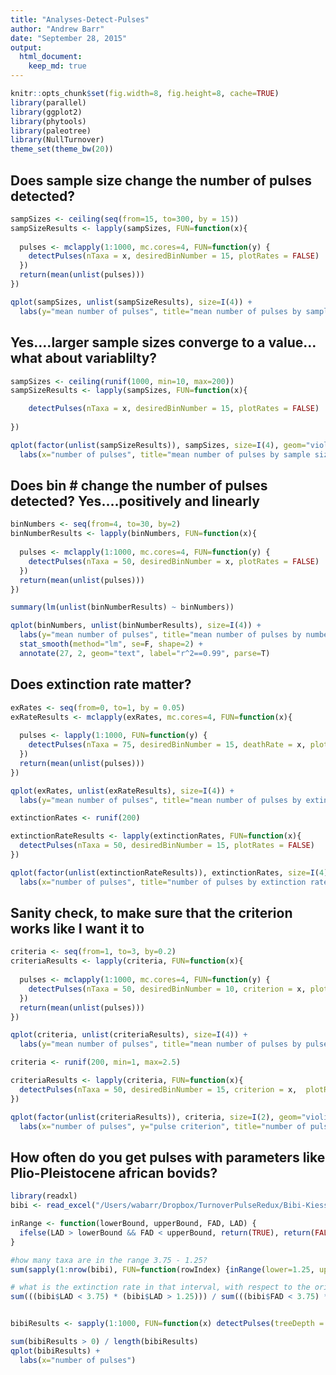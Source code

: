 ```yaml
---
title: "Analyses-Detect-Pulses"
author: "Andrew Barr"
date: "September 28, 2015"
output: 
  html_document:
    keep_md: true
---
```


```r
knitr::opts_chunk$set(fig.width=8, fig.height=8, cache=TRUE)
library(parallel)
library(ggplot2)
library(phytools)
library(paleotree)
library(NullTurnover)
theme_set(theme_bw(20))
```


## Does sample size change the number of pulses detected? 

```r
sampSizes <- ceiling(seq(from=15, to=300, by = 15))
sampSizeResults <- lapply(sampSizes, FUN=function(x){
  
  pulses <- mclapply(1:1000, mc.cores=4, FUN=function(y) {
    detectPulses(nTaxa = x, desiredBinNumber = 15, plotRates = FALSE)
  })
  return(mean(unlist(pulses)))
})
```

```r
qplot(sampSizes, unlist(sampSizeResults), size=I(4)) +   
  labs(y="mean number of pulses", title="mean number of pulses by sample size", x="sample size")
```

## Yes....larger sample sizes converge to a value...what about variablilty?

```r
sampSizes <- ceiling(runif(1000, min=10, max=200))
sampSizeResults <- lapply(sampSizes, FUN=function(x){

    detectPulses(nTaxa = x, desiredBinNumber = 15, plotRates = FALSE)
 
})

```

```r
qplot(factor(unlist(sampSizeResults)), sampSizes, size=I(4), geom="violin") +  
  labs(x="number of pulses", title="mean number of pulses by sample size", x="sample size")
```

## Does bin # change the number of pulses detected? Yes....positively and linearly

```r
binNumbers <- seq(from=4, to=30, by=2)
binNumberResults <- lapply(binNumbers, FUN=function(x){
  
  pulses <- mclapply(1:1000, mc.cores=4, FUN=function(y) {
    detectPulses(nTaxa = 50, desiredBinNumber = x, plotRates = FALSE)
  })
  return(mean(unlist(pulses)))
})

```

```r
summary(lm(unlist(binNumberResults) ~ binNumbers))
```

```r
qplot(binNumbers, unlist(binNumberResults), size=I(4)) +   
  labs(y="mean number of pulses", title="mean number of pulses by number of bins", x="number of bins") + 
  stat_smooth(method="lm", se=F, shape=2) + 
  annotate(27, 2, geom="text", label="r^2==0.99", parse=T)
```

## Does extinction rate matter?


```r
exRates <- seq(from=0, to=1, by = 0.05)
exRateResults <- mclapply(exRates, mc.cores=4, FUN=function(x){
  
  pulses <- lapply(1:1000, FUN=function(y) {
    detectPulses(nTaxa = 75, desiredBinNumber = 15, deathRate = x, plotRates = FALSE)
  })
  return(mean(unlist(pulses)))
})

```

```r
qplot(exRates, unlist(exRateResults), size=I(4)) +    
  labs(y="mean number of pulses", title="mean number of pulses by extinction rate", x="extinction rate" )
```

```r
extinctionRates <- runif(200)

extinctionRateResults <- lapply(extinctionRates, FUN=function(x){
  detectPulses(nTaxa = 50, desiredBinNumber = 15, plotRates = FALSE)
})

```

```r
qplot(factor(unlist(extinctionRateResults)), extinctionRates, size=I(4), geom="violin") +   
  labs(x="number of pulses", title="number of pulses by extinction rate", y="number of pulses")
```

## Sanity check, to make sure that the criterion works like I want it to

```r
criteria <- seq(from=1, to=3, by=0.2)
criteriaResults <- lapply(criteria, FUN=function(x){
  
  pulses <- mclapply(1:1000, mc.cores=4, FUN=function(y) {
    detectPulses(nTaxa = 50, desiredBinNumber = 10, criterion = x, plotRates = FALSE)
  })
  return(mean(unlist(pulses)))
})
```

```r
qplot(criteria, unlist(criteriaResults), size=I(4)) +    
  labs(y="mean number of pulses", title="mean number of pulses by pulse criterion", x="pulse criterion")
```

```r
criteria <- runif(200, min=1, max=2.5)

criteriaResults <- lapply(criteria, FUN=function(x){
  detectPulses(nTaxa = 50, desiredBinNumber = 15, criterion = x,  plotRates = FALSE)
})

```

```r
qplot(factor(unlist(criteriaResults)), criteria, size=I(2), geom="violin") +   
  labs(x="number of pulses", y="pulse criterion", title="number of pulses by criterion")
```

## How often do you get pulses with parameters like Plio-Pleistocene african bovids?

```r
library(readxl)
bibi <- read_excel("/Users/wabarr/Dropbox/TurnoverPulseRedux/Bibi-Kiessling-PNAS-Supp1.xlsx")

inRange <- function(lowerBound, upperBound, FAD, LAD) {
  ifelse(LAD > lowerBound && FAD < upperBound, return(TRUE), return(FALSE))
}

#how many taxa are in the range 3.75 - 1.25?
sum(sapply(1:nrow(bibi), FUN=function(rowIndex) {inRange(lower=1.25, upper=3.75, FAD=bibi[rowIndex,"FAD"], LAD=bibi[rowIndex,"LAD"])}))

# what is the extinction rate in that interval, with respect to the originiation rate?
sum(((bibi$LAD < 3.75) * (bibi$LAD > 1.25))) / sum(((bibi$FAD < 3.75) * (bibi$FAD > 1.25)))


bibiResults <- sapply(1:1000, FUN=function(x) detectPulses(treeDepth = 2.5, criterion = 1.5, nTaxa=52, desiredBinNumber = 10, deathRate =  0.8533333))

```

```r
sum(bibiResults > 0) / length(bibiResults)
qplot(bibiResults) +  
  labs(x="number of pulses")


```